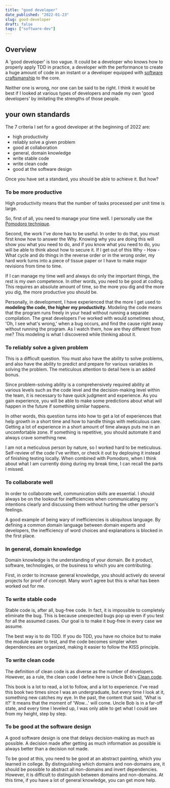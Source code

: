 ```yaml
---
title: "good developer"
date_published: "2022-01-23"
slug: good-developer
draft: false
tags: ["software-dev"]
---
```


## **Overview**

A 'good developer' is too vague. It could be a developer who knows how to properly apply TDD in practice, a developer with the performance to create a huge amount of code in an instant or a developer equipped with [software craftsmanship](https://en.wikipedia.org/wiki/Software_craftsmanship) to the core.

Neither one is wrong, nor one can be said to be right. I think it would be best if I looked at various types of developers and made my own 'good developers' by imitating the strengths of those people.

## **your own standards**

The 7 criteria I set for a good developer at the beginning of 2022 are:

- high productivity
- reliably solve a given problem
- good at collaboration
- general, domain knowledge
- write stable code
- write clean code
- good at the software design

Once you have set a standard, you should be able to achieve it. But how?

### **To be more productive**

High productivity means that the number of tasks processed per unit time is large.

So, first of all, you need to manage your time well. I personally use the [Pomodoro technique](https://en.wikipedia.org/wiki/Pomodoro_Technique).

Second, the work I've done has to be useful. In order to do that, you must first know how to answer the Why. Knowing why you are doing this will show you what you need to do, and if you know what you need to do, you will be able to think about how to secure it. If I get out of this Why - How - What cycle and do things in the reverse order or in the wrong order, my hard work turns into a piece of tissue paper or I have to make major revisions from time to time.

If I can manage my time well and always do only the important things, the rest is my own competence. In other words, you need to be good at coding. This requires an absolute amount of time, so the more you dig and the more you dig, the more productive you should be.

Personally, in development, I have experienced that the more I get used to **modeling the code, the higher my productivity.** Modeling the code means that the program runs freely in your head without running a separate compilation. The great developers I've worked with would sometimes shout, 'Oh, I see what's wrong,' when a bug occurs, and find the cause right away without running the program. As I watch them, how are they different from me? This modeling is what I discovered while thinking about it.

### **To reliably solve a given problem**

This is a difficult question. You must also have the ability to solve problems, and also have the ability to predict and prepare for various variables in solving the problem. The meticulous attention to detail here is an added bonus.

Since problem-solving ability is a comprehensively required ability at various levels such as the code level and the decision-making level within the team, it is necessary to have quick judgment and experience. As you gain experience, you will be able to make some predictions about what will happen in the future if something similar happens.

In other words, this question turns into how to get a lot of experiences that help growth in a short time and how to handle things with meticulous care. Getting a lot of experience in a short amount of time always puts me in an uncomfortable zone. If something is repetitive, you should automate it and always crave something new.

I am not a meticulous person by nature, so I worked hard to be meticulous. Self-review of the code I've written, or check it out by deploying it instead of finishing testing locally. When combined with Pomodoro, when I think about what I am currently doing during my break time, I can recall the parts I missed.

### **To collaborate well**

In order to collaborate well, communication skills are essential. I should always be on the lookout for inefficiencies when communicating my intentions clearly and discussing them without hurting the other person's feelings.

A good example of being wary of inefficiencies is ubiquitous language. By defining a common domain language between domain experts and developers, the inefficiency of word choices and explanations is blocked in the first place.

### In **general, domain knowledge**

Domain knowledge is the understanding of your domain. Be it product, software, technologies, or the business to which you are contributing.

First, in order to increase general knowledge, you should actively do several projects for proof of concept. Many won’t agree but this is what has been worked out for me.

### **To write stable code**

Stable code is, after all, bug-free code. In fact, it is impossible to completely eliminate the bug. This is because unexpected bugs pop up even if you test for all the assumed cases. Our goal is to make it bug-free in every case we assume.

The best way is to do TDD. If you do TDD, you have no choice but to make the module easier to test, and the code becomes simpler when dependencies are organized, making it easier to follow the KISS principle.

### **To write clean code**

The definition of clean code is as diverse as the number of developers. However, as a rule, the clean code I define here is Uncle Bob's [Clean code](https://en.wikipedia.org/wiki/Robert_C._Martin).

This book is a lot to read, a lot to follow, and a lot to experience. I've read this book two times since I was an undergraduate, but every time I look at it, something new catches my eye. In the past, the content that said, 'What is it?' It means that the moment of 'Wow...' will come. Uncle Bob is in a far-off state, and every time I leveled up, I was only able to get what I could see from my height, step by step.

### **To be good at the software design**

A good software design is one that delays decision-making as much as possible. A decision made after getting as much information as possible is always better than a decision not made.

To be good at this, you need to be good at an abstract painting, which you learned in college. By distinguishing which domains and non-domains are, it should be possible to abstract all non-domains and invert dependencies. However, it is difficult to distinguish between domains and non-domains. At this time, if you have a lot of general knowledge, you can get more help.

